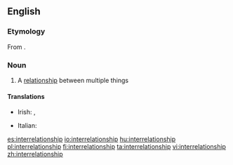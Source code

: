 ==English==

===Etymology===
From {{affix|en|inter-|relationship}}.

===Noun===
{{en-noun}}

# A [[relationship]] between multiple things

====Translations====
{{trans-top|a relationship between multiple things}}
* Irish: {{t|ga|idirghaol|m}}, {{t|ga|idirghaolmhaireacht|f}}
{{trans-mid}}
* Italian: {{t|it|interrelazione|f}}
{{trans-bottom}}

[[es:interrelationship]]
[[io:interrelationship]]
[[hu:interrelationship]]
[[pl:interrelationship]]
[[fi:interrelationship]]
[[ta:interrelationship]]
[[vi:interrelationship]]
[[zh:interrelationship]]